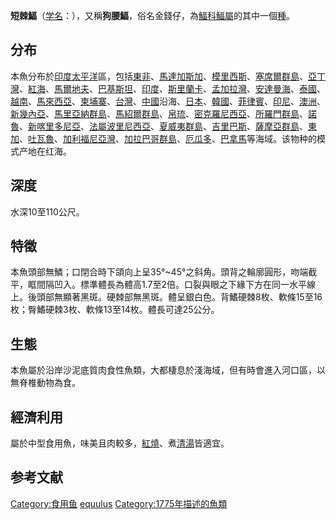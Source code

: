 {{Speciesbox
| status = LC
| status system = IUCN3.1
| status ref = {{r|IUCN}}
| taxon = Leiognathus equulus
| authority = ([[Forsskål|Forsskål]], 1775)
| synonyms ref ={{r|FishBase}}
| synonyms ={{collapsible list|
*''Scomber equula''<br /><small>Forsskål, 1775</small>
**''Leiognathus equula''<br /><small>(Forsskål, 1775)</small>
*''Scomber edentulus''<br /><small>[[Bloch|Bloch]], 1795</small>
**''Equula edentula''<br /><small>(Bloch, 1795)</small>
**''Leiognathus edentulus''<br /><small>(Bloch, 1795)</small>
*''Leiognathus argenteus''<br /><small>Lacepède, 1802</small>
*''Equula totta''<br /><small>Cuvier, 1829</small>
*''Equula ensifera''<br /><small>Cuvier, 1829</small>
*''Equula caballa''<br /><small>Valenciennes, 1835</small>
*''Leiognathus obscura''<br /><small>Seale, 1901</small>
 }}
}}
'''短棘鰏'''（[[学名|学名]]：{{lang|la|''Leiognathus equulus''}}），又稱'''狗腰鰏'''，俗名金錢仔，為[[鰏科|鰏科]][[鰏屬|鰏屬]]的其中一個[[種|種]]。{{r|IUCN|FishBase|id7394}}

==分布==
本魚分布於[[印度|印度]][[太平洋|太平洋]]區，包括[[東非|東非]]、[[馬達加斯加|馬達加斯加]]、[[模里西斯|模里西斯]]、[[塞席爾群島|塞席爾群島]]、[[亞丁灣|亞丁灣]]、[[紅海|紅海]]、[[馬爾地夫|馬爾地夫]]、[[巴基斯坦|巴基斯坦]]、[[印度|印度]]、[[斯里蘭卡|斯里蘭卡]]、[[孟加拉灣|孟加拉灣]]、[[安達曼海|安達曼海]]、[[泰國|泰國]]、[[越南|越南]]、[[馬來西亞|馬來西亞]]、[[柬埔寨|柬埔寨]]、[[台灣|台灣]]、[[中國|中國]]沿海、[[日本|日本]]、[[韓國|韓國]]、[[菲律賓|菲律賓]]、[[印尼|印尼]]、[[澳洲|澳洲]]、[[新幾內亞|新幾內亞]]、[[馬里亞納群島|馬里亞納群島]]、[[馬紹爾群島|馬紹爾群島]]、[[帛琉|帛琉]]、[[密克羅尼西亞|密克羅尼西亞]]、[[所羅門群島|所羅門群島]]、[[諾魯|諾魯]]、[[新喀里多尼亞|新喀里多尼亞]]、[[法屬波里尼西亞|法屬波里尼西亞]]、[[夏威夷群島|夏威夷群島]]、[[吉里巴斯|吉里巴斯]]、[[薩摩亞群島|薩摩亞群島]]、[[東加|東加]]、[[吐瓦魯|吐瓦魯]]、[[加利福尼亞灣|加利福尼亞灣]]、[[加拉巴哥群島|加拉巴哥群島]]、[[厄瓜多|厄瓜多]]、[[巴拿馬|巴拿馬]]等海域。该物种的模式产地在红海。{{r|FishBase|id7394}}

==深度==
水深10至110公尺。{{r|FishBase|id7394}}

==特徵==
本魚頭部無鱗；口閉合時下頜向上呈35°~45°之斜角。頭背之輪廓圓形，吻端截平，眶間隔凹入。標準體長為體高1.7至2倍。口裂與眼之下緣下方在同一水平線上。後頭部無顯著黑斑。硬棘部無黑斑。體呈銀白色。背鰭硬棘8枚、軟條15至16枚；臀鰭硬棘3枚、軟條13至14枚。體長可達25公分。{{r|FishBase|id7394}}

==生態==
本魚屬於沿岸沙泥底質肉食性魚類，大都棲息於淺海域，但有時會進入河口區，以無脊椎動物為食。{{r|FishBase|id7394}}

==經濟利用==
屬於中型食用魚，味美且肉較多，[[紅燒|紅燒]]、煮[[清湯|清湯]]皆適宜。{{r|FishBase|id7394}}

==参考文献==
{{reflist|refs=
<ref name="IUCN">Larson, H., Kaymaram, F., Hartmann, S., Al-Husaini, M., Almukhtar, M., Alam, S. & Sparks, J.S. 2017. ''Leiognathus equulus''. ''The IUCN Red List of Threatened Species'' 2017: e.T196417A53990344. https://dx.doi.org/10.2305/IUCN.UK.2017-3.RLTS.T196417A53990344.en. Downloaded on 14 April 2020.</ref>
<ref name="id7394">{{cite web| url =http://www.bioinfo.cn/db05/BjdwSpecies.php?action=view&id=7394| title =短棘鲾| work =《中国动物物种编目数据库》| publisher =中国科学院微生物研究所| author =中国科学院动物研究所| accessdate =2009-04-16| deadurl =yes| archiveurl =https://web.archive.org/web/20160305021611/http://www.bioinfo.cn/db05/BjdwSpecies.php?action=view&id=7394| archivedate =2016-03-05}}</ref>
<ref name="FishBase">{{FishBase_species|genus=Leiognathus|species=equulus|year=2012|month=7}}</ref>
}}

{{taxonbar}}

{{DEFAULTSORT:Leiognathus equulus}}
[[Category:食用鱼|Category:食用鱼]]
[[Category:鰏屬|equulus]]
[[Category:1775年描述的魚類|Category:1775年描述的魚類]]